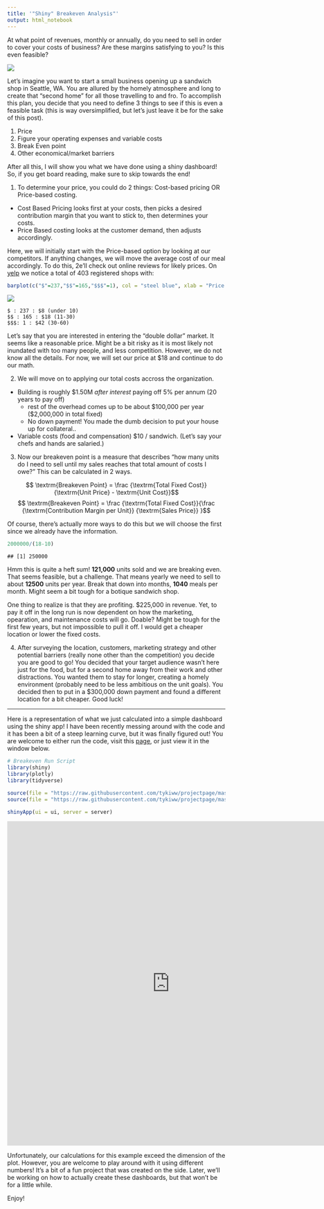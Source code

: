 ```yaml
---
title: '"Shiny" Breakeven Analysis"'
output: html_notebook
---
```


At what point of revenues, monthly or annually, do you need to sell in order to cover your costs of business? Are these margins satisfying to you? Is this even feasible? 

![](https://s3.amazonaws.com/lowres.cartoonstock.com/food-drink-sandwich-nutritional_diet-brown_bread-sandwich_bar-sandwich_selection-tcln3_low.jpg)

Let's imagine you want to start a small business opening up a sandwich shop in Seattle, WA. You are allured by the homely atmosphere and long to create that "second home" for all those travelling to and fro. To accomplish this plan, you decide that you need to define 3 things to see if this is even a feasible task (this is way oversimplified, but let's just leave it be for the sake of this post).

  1. Price
  2. Figure your operating expenses and variable costs
  3. Break Even point
  4. Other economical/market barriers
  
After all this, I will show you what we have done using a shiny dashboard! So, if you get board reading, make sure to skip towards the end!

1. To determine your price, you could do 2 things: Cost-based pricing OR Price-based costing. 

  - Cost Based Pricing looks first at your costs, then picks a desired contribution margin that you want to stick to, then determines your costs.
  - Price Based costing looks at the customer demand, then adjusts accordingly.
  
Here, we will initially start with the Price-based option by looking at our competitors. If anything changes, we will move the average cost of our meal accordingly. To do this, 2e'll check out online reviews for likely prices. On [yelp](https://goo.gl/JkTzrL) we notice a total of 403 registered shops with:

```r
barplot(c("$"=237,"$$"=165,"$$$"=1), col = "steel blue", xlab = "Price Range", ylab = "# Stores", main = "Yelp Sandwich Shop Market Estimation")
```

![](1.png)

    $ : 237 : $8 (under 10)
    $$ : 165 : $18 (11-30)
    $$$: 1 : $42 (30-60)

Let's say that you are interested in entering the "double dollar" market. It seems like a reasonable price. Might be a bit risky as it is most likely not inundated with too many people, and less competition. However, we do not know all the details. For now, we will set our price at $18 and continue to do our math.

2. We will move on to applying our total costs accross the organization. 

  - Building is roughly $1.50M _after interest_ paying off 5% per annum (20 years to pay off)
    - rest of the overhead comes up to be about $100,000 per year ($2,000,000 in total fixed)
    - No down payment! You made the dumb decision to put your house up for collateral..
  - Variable costs (food and compensation) $10 / sandwich. (Let's say your chefs and hands are salaried.)

3. Now our breakeven point is a measure that describes "how many units do I need to sell until my sales reaches that total amount of costs I owe?" This can be calculated in 2 ways.


$$ \textrm{Breakeven Point} =  \frac {\textrm{Total Fixed Cost}} {\textrm{Unit Price} - \textrm{Unit Cost}}$$
  $$ \textrm{Breakeven Point} =  \frac {\textrm{Total Fixed Cost}}{\frac {\textrm{Contribution Margin per Unit}} {\textrm{Sales Price}} }$$

Of course, there's actually more ways to do this but we will choose the first since we already have the information. 

```r
2000000/(18-10)
```

    ## [1] 250000

Hmm this is quite a heft sum! **121,000** units sold and we are breaking even. That seems feasible, but a challenge. That means yearly we need to sell to about **12500** units per year. Break that down into months, **1040** meals per month. Might seem a bit tough for a botique sandwich shop.

One thing to realize is that they are profiting. $225,000 in revenue. Yet, to pay it off in the long run is now dependent on how the marketing, opearation, and maintenance costs will go. Doable? Might be tough for the first few years, but not impossible to pull it off. I would get a cheaper location or lower the fixed costs.

4. After surveying the location, customers, marketing strategy and other potential barriers (really none other than the competition) you decide you are good to go! You decided that your target audience wasn't here just for the food, but for a second home away from their work and other distractions. You wanted them to stay for longer, creating a homely environment (probably need to be less ambitious on the unit goals). You decided then to put in a $300,000 down payment and found a different location for a bit cheaper. Good luck!

<hr>

Here is a representation of what we just calculated into a simple dashboard using the shiny app! I have been recently messing around with the code and it has been a bit of a steep learning curve, but it was finally figured out! You are welcome to either run the code, visit this [page](https://inform-analytics.shinyapps.io/breakeven/), or just view it in the window below.

```r
# Breakeven Run Script
library(shiny)
library(plotly)
library(tidyverse)

source(file = "https://raw.githubusercontent.com/tykiww/projectpage/master/Shiny/BreakEven%20Server.R")
source(file = "https://raw.githubusercontent.com/tykiww/projectpage/master/Shiny/BreakEven%20UI.R")

shinyApp(ui = ui, server = server)
```

<embed src="https://inform-analytics.shinyapps.io/breakeven/" style="width:750px; height: 750px;">
 
Unfortunately, our calculations for this example exceed the dimension of the plot. However, you are welcome to play around with it using different numbers! It's a bit of a fun project that was created on the side. Later, we'll be working on how to actually create these dashboards, but that won't be for a little while. 

Enjoy!

